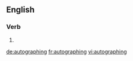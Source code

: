 ==English==

===Verb===
{{head|en}}

# {{present participle of|autograph}}

[[de:autographing]]
[[fr:autographing]]
[[vi:autographing]]